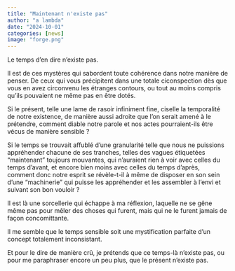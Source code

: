 ```yaml
---
title: "Maintenant n'existe pas"
author: "a lambda"
date: "2024-10-01"
categories: [news]
image: "forge.png"
---
```


Le temps d'en dire n'existe pas.

Il est de ces mystères qui sabordent toute cohérence dans notre manière de penser. De ceux qui vous précipitent dans une totale ciconspection dès que vous en avez circonvenu les étranges contours, ou tout au moins compris qu'ils pouvaient ne même pas en être dotés.

Si le présent, telle une lame de rasoir infiniment fine, ciselle la temporalité de notre existence, de manière aussi adroite que l'on serait amené à le prétendre, comment diable notre parole et nos actes pourraient-ils être vécus de manière sensible ?

Si le temps se trouvait affublé d'une granularité telle que nous ne puissions appréhender chacune de ses tranches, telles des vagues étiquetées "maintenant" toujours mouvantes, qui n'auraient rien à voir avec celles du temps d'avant, et encore bien moins avec celles du temps d'après, comment donc notre esprit se révèle-t-il à même de disposer en son sein d'une "machinerie" qui puisse les appréhender et les assembler à l'envi et suivant son bon vouloir ?

Il est là une sorcellerie qui échappe à ma réflexion, laquelle ne se gêne même pas pour mêler des choses qui furent, mais qui ne le furent jamais de façon concomittante.

Il me semble que le temps sensible soit une mystification parfaite d'un concept totalement inconsistant.

Et pour le dire de manière crû, je prétends que ce temps-là n'existe pas, ou pour me paraphraser encore un peu plus, que le présent n'existe pas.



